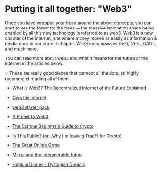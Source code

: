 # Putting it all together: "Web3"

Once you have wrapped your head around the above concepts, you can start to see the forest for the trees — the massive innovation space being enabled by all this new technology is referred to as web3. Web3 is a new chapter of the internet, one where money moves as easily as information & media does in our current chapter. Web3 encompasses DeFi, NFTs, DAOs, and much more.

You can read more about web3 and what it means for the future of the internet in the articles below.

<aside>
💡 These are really good pieces that connect all the dots, so highly recommend reading all of them.

</aside>

- [What is Web3? The Decentralized Internet of the Future Explained](https://www.freecodecamp.org/news/what-is-web3/)

- [Own the Internet](https://www.notboring.co/p/own-the-internet)

- [web3 starter pack](https://docs.google.com/document/d/1SWJw_NTyUvgdB_asRzsnVyKjciW8dZbeqQeUeWsEiQc/edit)

- [A Primer to Web3](https://docs.google.com/presentation/u/1/d/1aIjYKKM64Eyp497-j6wkDjCsHBA3CbbWg25UQ9Why3g/edit?usp=sharing)

- [The Curious Beginner's Guide to Crypto](https://creatoreconomy.so/p/curious-beginner-guide-to-crypto)

- [Is This Public? (or...Why I'm leaving TradFi for Crypto)](https://virtualelena.mirror.xyz/LhhX4X9omlNNhAo5oKT0pmoGTiI3z9VIZ_J3onkmlTo)

- [The Great Online Game](https://www.notboring.co/p/the-great-online-game)

- [Mirror and the interoperable future](https://ff.mirror.xyz/3FKwvkwAPltEdhe4pWnL8RX7TNruwNNZcFAqNn92tUs)

- [Hopium Diaries - Dystopian Dreams](https://www.youtube.com/watch?v=v1Z5BnBuFyE)
